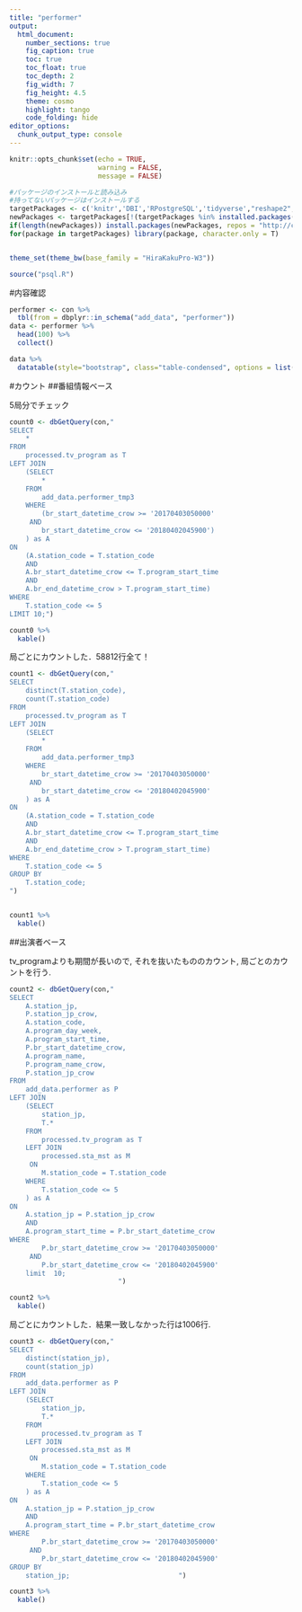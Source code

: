 ```yaml
---
title: "performer"
output:
  html_document:
    number_sections: true
    fig_caption: true
    toc: true
    toc_float: true
    toc_depth: 2
    fig_width: 7
    fig_height: 4.5
    theme: cosmo
    highlight: tango
    code_folding: hide
editor_options: 
  chunk_output_type: console
---
```


```r
knitr::opts_chunk$set(echo = TRUE, 
                      warning = FALSE,
                      message = FALSE)
```


```r
#パッケージのインストールと読み込み
#持ってないパッケージはインストールする
targetPackages <- c('knitr','DBI','RPostgreSQL','tidyverse',"reshape2","lubridate","dbplot","DT") 
newPackages <- targetPackages[!(targetPackages %in% installed.packages()[,"Package"])]
if(length(newPackages)) install.packages(newPackages, repos = "http://cran.us.r-project.org")
for(package in targetPackages) library(package, character.only = T)


theme_set(theme_bw(base_family = "HiraKakuPro-W3"))

source("psql.R")

```

#内容確認
```r
performer <- con %>% 
  tbl(from = dbplyr::in_schema("add_data", "performer")) 
data <- performer %>% 
  head(100) %>% 
  collect()

data %>% 
  datatable(style="bootstrap", class="table-condensed", options = list(dom = 'tp',scrollX = TRUE))

```


#カウント
##番組情報ベース
  
5局分でチェック

```r
count0 <- dbGetQuery(con,"
SELECT
	*
FROM
	processed.tv_program as T
LEFT JOIN
	(SELECT
		*
	FROM
	 	add_data.performer_tmp3
	WHERE
		(br_start_datetime_crow >= '20170403050000'
	 AND
		br_start_datetime_crow <= '20180402045900')
	) as A
ON
	(A.station_code = T.station_code
	AND
	A.br_start_datetime_crow <= T.program_start_time
	AND
	A.br_end_datetime_crow > T.program_start_time)
WHERE
	T.station_code <= 5
LIMIT 10;")

count0 %>%
  kable()

```
  
局ごとにカウントした．58812行全て！

```r
count1 <- dbGetQuery(con,"
SELECT
	distinct(T.station_code),
	count(T.station_code)
FROM
	processed.tv_program as T
LEFT JOIN
	(SELECT
		*
	FROM
	 	add_data.performer_tmp3
	WHERE
		br_start_datetime_crow >= '20170403050000'
	 AND
		br_start_datetime_crow <= '20180402045900'
	) as A
ON
	(A.station_code = T.station_code
	AND
	A.br_start_datetime_crow <= T.program_start_time
	AND
	A.br_end_datetime_crow > T.program_start_time)
WHERE
	T.station_code <= 5
GROUP BY
	T.station_code;
")


count1 %>%
  kable()

```
  

##出演者ベース
  
tv_programよりも期間が長いので, それを抜いたもののカウント, 局ごとのカウントを行う.  

```r
count2 <- dbGetQuery(con,"
SELECT
	A.station_jp,
	P.station_jp_crow,
	A.station_code,
	A.program_day_week,
	A.program_start_time,
	P.br_start_datetime_crow,
	A.program_name,
	P.program_name_crow,
	P.station_jp_crow
FROM
	add_data.performer as P
LEFT JOIN
	(SELECT
		station_jp,
		T.*		
	FROM
	 	processed.tv_program as T
	LEFT JOIN
	 	processed.sta_mst as M
	 ON
	 	M.station_code = T.station_code
	WHERE
		T.station_code <= 5 
	) as A
ON
	A.station_jp = P.station_jp_crow 
	AND
	A.program_start_time = P.br_start_datetime_crow 
WHERE
		P.br_start_datetime_crow >= '20170403050000'
	 AND
		P.br_start_datetime_crow <= '20180402045900'
	limit  10;
                           ")

count2 %>%
  kable()
```
  
局ごとにカウントした．結果一致しなかった行は1006行.

```r
count3 <- dbGetQuery(con,"
SELECT
	distinct(station_jp),
	count(station_jp)
FROM
	add_data.performer as P
LEFT JOIN
	(SELECT
		station_jp,
		T.*		
	FROM
	 	processed.tv_program as T
	LEFT JOIN
	 	processed.sta_mst as M
	 ON
	 	M.station_code = T.station_code
	WHERE
		T.station_code <= 5 
	) as A
ON
	A.station_jp = P.station_jp_crow 
	AND
	A.program_start_time = P.br_start_datetime_crow 
WHERE
		P.br_start_datetime_crow >= '20170403050000'
	 AND
		P.br_start_datetime_crow <= '20180402045900'
GROUP BY
	station_jp;                           ")

count3 %>%
  kable()
```





